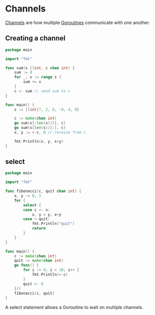 # Channels

[Channels](https://go.dev/tour/concurrency/2) are how multiple [Goroutines](/Go/Goroutines) communicate with one another.

## Creating a channel

```go {16}
package main

import "fmt"

func sum(s []int, c chan int) {
	sum := 0
	for _, v := range s {
		sum += v
	}
	c <- sum // send sum to c
}

func main() {
	s := []int{7, 2, 8, -9, 4, 0}

	c := make(chan int)
	go sum(s[:len(s)/2], c)
	go sum(s[len(s)/2:], c)
	x, y := <-c, 0 // receive from c

	fmt.Println(x, y, x+y)
}
```

## select
```go {8-14}
package main

import "fmt"

func fibonacci(c, quit chan int) {
	x, y := 0, 1
	for {
		select {
		case c <- x:
			x, y = y, x+y
		case <-quit:
			fmt.Println("quit")
			return
		}
	}
}

func main() {
	c := make(chan int)
	quit := make(chan int)
	go func() {
		for i := 0; i < 10; i++ {
			fmt.Println(<-c)
		}
		quit <- 0
	}()
	fibonacci(c, quit)
}
```

A select statement allows a Goroutine to wait on multiple channels.